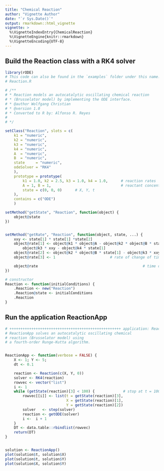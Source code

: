```yaml
---
title: "Chemical Reaction"
author: "Vignette Author"
date: "`r Sys.Date()`"
output: rmarkdown::html_vignette
vignette: >
  %\VignetteIndexEntry{ChemicalReaction}
  %\VignetteEngine{knitr::rmarkdown}
  %\VignetteEncoding{UTF-8}
---
```


## Build the Reaction class with a RK4 solver


```r
library(rODE)
# This code can also be found in the `examples` folder under this name:
# Reaction.R

# /**
# * Reaction models an autocatalytic oscillating chemical reaction
# * (Brusselator model) by implementing the ODE interface.
# * @author Wolfgang Christian
# * @version 1.0
# * Converted to R by: Alfonso R. Reyes
#
# */

setClass("Reaction", slots = c(
    k1 = "numeric",
    k2 = "numeric",
    k3 = "numeric",
    k4 = "numeric",
    A  = "numeric",
    B  = "numeric",
    state     = "numeric",
    odeSolver = "RK4"
    ),
    prototype = prototype(
        k1 = 1.0, k2 = 2.5, k3 = 1.0, k4 = 1.0,      # reaction rates
        A = 1, B = 1,                                # reactant concenterations
        state = c(0, 0, 0)      # X, Y, t
    ),
    contains = c("ODE")
    )

setMethod("getState", "Reaction", function(object) {
    object@state
})


setMethod("getRate", "Reaction", function(object, state, ...) {
    xxy <- state[1] * state[1] *state[2]
    object@rate[1] <- object@k1 * object@A - object@k2 * object@B * state[1] +
        object@k3 * xxy - object@k4 * state[1]                          # X rate
    object@rate[2] <- object@k2 * object@B * state[1] - object@k3 * xxy # Y rate
    object@rate[3] <- 1                         # rate of change of time, dt/dt

    object@rate                                                # time derivative
})

# constructor
Reaction <- function(initialConditions) {
    .Reaction <- new("Reaction")
    .Reaction@state <- initialConditions
    .Reaction
}
```

## Run the application ReactionApp

```r
# +++++++++++++++++++++++++++++++++++++++++++++++++++ application: ReactionApp.R
# ReactionApp solves an autocatalytic oscillating chemical
# reaction (Brusselator model) using
# a fourth-order Runge-Kutta algorithm.


ReactionApp <- function(verbose = FALSE) {
    X <- 1; Y <- 5;
    dt <- 0.1

    reaction <- Reaction(c(X, Y, 0))
    solver <- RK4(reaction)
    rowvec <- vector("list")
    i <- 1
    while (getState(reaction)[3] < 100) {             # stop at t = 100
        rowvec[[i]] <- list(t = getState(reaction)[3],
                            X = getState(reaction)[1],
                            Y = getState(reaction)[2])
        solver   <- step(solver)
        reaction <- getODE(solver)
        i <-  i + 1
    }
    DT <- data.table::rbindlist(rowvec)
    return(DT)
}


solution <- ReactionApp()
plot(solution$t, solution$X)
plot(solution$t, solution$Y)
plot(solution$X, solution$Y)
```

